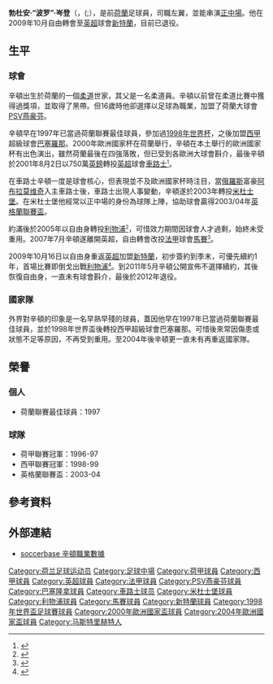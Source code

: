 {{noteTA|G1=足球|G2=EPL|G3=liverpoolfc
|T=zh-hans:鲍德温·岑登;zh-hk:勃杜安·辛頓;zh-tw:勃杜安·岑登;
|1=zh-hans:鲍德温·岑登;zh-hk:勃杜安·辛頓;zh-tw:勃杜安·岑登;
|2=zh-hans:岑登;zh-hk:辛頓;zh-tw:岑登;
}}
{{Football player infobox
| playername= 勃杜安·辛頓<br />Boudewijn Zenden
| image       = Zenden.jpg
| image_size  = 260
| fullname    = Boudewijn Zenden
| birth_date  = {{Birth date and age|1976|08|15|df=yes}}
| birth_place = [[荷蘭|荷蘭]][[马斯特里赫特|马斯特里赫特]]
| height      = {{convert|1.68|m|abbr=on}}<ref>http://www.soccerbase.com/players/player.sd?player_id=12662</ref>
| nickname = ''Bolo''
| currentclub  = 
| clubnumber = 
| position = [[中場|左翼]]、[[中場|正中場]]
| youthyears1 = 1985–1987 |youthclubs1 = [[MVV馬斯特里赫特|MVV馬斯特里赫特]]
| youthyears2 = 1987–1993 |youthclubs2 = [[PSV燕豪芬|PSV燕豪芬]]
| years1      = 1993–1998 |clubs1 = [[PSV燕豪芬|PSV燕豪芬]]                         |caps1 = 112 |goals1 = 32
| years2      = 1998–2001 |clubs2 = [[巴塞罗那足球俱乐部|巴塞罗那]]                    |caps2 = 64  |goals2 = 2
| years3      = 2001–2004 |clubs3 = [[切尔西足球俱乐部|切尔西]]                      |caps3 = 43  |goals3 = 4
| years4      = 2003–2004 |clubs4 = → [[米德尔斯堡足球俱乐部|米德尔斯堡]] |caps4 = 31  |goals4 = 4
| years5      = 2004–2005 |clubs5 = [[米德尔斯堡足球俱乐部|米德尔斯堡]]          |caps5 = 36  |goals5 = 5
| years6      = 2005–2007 |clubs6 = [[利物浦足球俱乐部|利物浦]]                  |caps6 = 23  |goals6 = 2
| years7      = 2007–2009 |clubs7 = [[马赛奥林匹克|马赛]]          |caps7 = 54  |goals7 = 6
| years8      = 2009–2011 |clubs8 = [[桑德兰足球俱乐部|桑德兰]]               |caps8 = 47  |goals8 = 4
| totalcaps   = 410 |totalgoals = 59
| nationalyears1 = 1997–2004 |nationalteam1 = [[荷蘭國家足球隊|荷蘭]] |nationalcaps1 = 54 |nationalgoals1 = 7
| manageryears1  = 2012–2013 |managerclubs1 = [[切尔西足球俱乐部|切尔西]]（助理教练）
| manageryears2  = 2013–2015 |managerclubs2 = [[燕豪芬青年隊|燕豪芬青年隊]]（助理教练）
| pcupdate = 2009年10月17日 (六) 00:06 (UTC)
| ntupdate = 2006年12月27日
}}
'''勃杜安·“波罗”·岑登'''（'''{{lang-nl|Boudewijn "Bolo" Zenden}}'''，({{IPA-nl|ˈbʌu̯dəˌʋɛi̯n ˈzɛndə(n)|-|Nl-Boudewijn Zenden.oga}};{{bd|1976年|8月15日|||Z}}），是前[[荷蘭|荷蘭]]足球員，司職左翼，並能串演[[中場|正中場]]。他在2009年10月自由轉會至[[英超|英超]]球會[[新特蘭足球會|新特蘭]]，目前已退役。

==生平==
===球會===
辛頓出生於荷蘭的一個[[柔道|柔道]]世家，其父是一名柔道員。辛頓以前曾在柔道比賽中獲得過獎項，並取得了黑帶。但16歲時他卻選擇以足球為職業，加盟了荷蘭大球會[[PSV燕豪芬|PSV燕豪芬]]。

辛頓早在1997年已當過荷蘭聯賽最佳球員，參加過[[1998年世界盃足球賽|1998年世界杯]]，之後加盟[[西甲|西甲]]超級球會[[巴塞隆拿足球會|巴塞羅那]]。2000年歐洲國家杯在荷蘭舉行，辛頓在本土舉行的歐洲國家杯有出色演出，雖然荷蘭最後在四強落敗，但已受到各歐洲大球會斟介，最後辛頓於2001年8月2日以750萬[[英鎊|英鎊]]轉投[[英超|英超]]球會[[切尔西足球俱乐部|車路士]]<small><ref>{{cite news |language=en |url=http://news.bbc.co.uk/sport2/hi/football/teams/c/chelsea/1469755.stm |title=Chelsea snap up Zenden |publisher=[[BBC|BBC]] Sport |date=2001-08-02 |accessdate=2009-10-17}}</ref></small>。

在車路士辛頓一度是球會核心，但表現並不及歐洲國家杯時注目，當[[俄羅斯|俄羅斯]]富豪[[阿布拉莫维奇|阿布拉莫维奇]]入主車路士後，車路士出現人事變動，辛頓遂於2003年轉投[[米德尔斯堡足球俱乐部|米杜士堡]]。在米杜士堡他經常以正中場的身份為球隊上陣，協助球會贏得2003/04年[[英格蘭聯賽盃|英格蘭聯賽盃]]。

約滿後於2005年以自由身轉投[[利物浦足球俱乐部|利物浦]]<small><ref>{{cite news |language=en |url=http://news.bbc.co.uk/sport2/hi/football/teams/m/middlesbrough/4602117.stm |title=Liverpool have Zenden in sights |publisher=[[BBC|BBC]] Sport |date=2005-06-02 |accessdate=2009-10-17}}</ref></small>，可惜效力期間因球會人才過剩，始終未受重用。2007年7月辛頓遂離開英超，自由轉會改投[[法甲|法甲]]球會[[马赛足球俱乐部|馬賽]]<small><ref>{{cite news |language=en |url=http://news.bbc.co.uk/sport2/hi/football/europe/6277288.stm |title=Zenden secures Marseille transfer |publisher=[[BBC|BBC]] Sport |date=2007-07-06 |accessdate=2009-10-17}}</ref></small>。

2009年10月16日以自由身重返[[英超|英超]]加盟[[桑德兰足球俱乐部|新特蘭]]，初步簽約到季末，可優先續約1年，首場比賽即倒戈出戰[[利物浦足球俱乐部|利物浦]]<small><ref>{{cite news |language=en |url=http://news.bbc.co.uk/sport2/hi/football/teams/s/sunderland/8292499.stm |title=Zenden completes Sunderland move |publisher=[[BBC|BBC]] Sport |date=2009-10-16 |accessdate=2009-10-17}}</ref></small>。到2011年5月辛頓公開宣佈不選擇續約，其後恢復自由身，一直未有球會斟介，最後於2012年退役。

===國家隊===
外界對辛頓的印象是一名早熟早殘的球員，蓋因他早在1997年已當過荷蘭聯賽最佳球員，並於1998年世界盃後轉投西甲超級球會巴塞羅那。可惜後來常因傷患或狀態不足等原因，不再受到重用。至2004年後辛頓更一直未有再重返國家隊。

==榮譽==
===個人===
* 荷蘭聯賽最佳球員：1997

===球隊===
* 荷甲聯賽冠軍：1996-97
* 西甲聯賽冠軍：1998-99
* 英格蘭聯賽盃：2003-04

==參考資料==
{{reflist}}

==外部連結==
*[https://web.archive.org/web/20071001003608/http://www.soccerbase.com/players_details.sd?playerid=12662 soccerbase 辛頓職業數據]

{{1998年世界杯足球赛荷兰参赛名单}}
{{2000年欧洲足球锦标赛荷兰参赛名单}}
{{2004年歐洲足球錦標賽荷蘭參賽名單}}

{{DEFAULTSORT:Zenden, Boudewijn}}
[[Category:荷兰足球运动员|Category:荷兰足球运动员]]
[[Category:足球中場|Category:足球中場]]
[[Category:荷甲球員|Category:荷甲球員]]
[[Category:西甲球員|Category:西甲球員]]
[[Category:英超球員|Category:英超球員]]
[[Category:法甲球員|Category:法甲球員]]
[[Category:PSV燕豪芬球員|Category:PSV燕豪芬球員]]
[[Category:巴塞隆拿球員|Category:巴塞隆拿球員]]
[[Category:車路士球员|Category:車路士球员]]
[[Category:米杜士堡球員|Category:米杜士堡球員]]
[[Category:利物浦球員|Category:利物浦球員]]
[[Category:馬賽球員|Category:馬賽球員]]
[[Category:新特蘭球員|Category:新特蘭球員]]
[[Category:1998年世界盃足球賽球員|Category:1998年世界盃足球賽球員]]
[[Category:2000年歐洲國家盃球員|Category:2000年歐洲國家盃球員]]
[[Category:2004年歐洲國家盃球員|Category:2004年歐洲國家盃球員]]
[[Category:马斯特里赫特人|Category:马斯特里赫特人]]